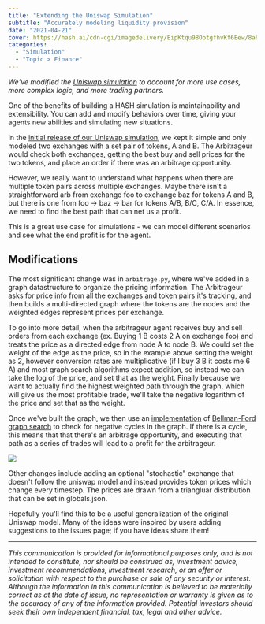 ```yaml
---
title: "Extending the Uniswap Simulation"
subtitle: "Accurately modeling liquidity provision"
date: "2021-04-21"
cover: https://hash.ai/cdn-cgi/imagedelivery/EipKtqu98OotgfhvKf6Eew/8a80ac7b-3beb-49d2-2dfe-36555b0d2100/public
categories: 
  - "Simulation"
  - "Topic > Finance"
---
```


_We've modified the [Uniswap simulation](https://hash.ai/blog/uniswap) to account for more use cases, more complex logic, and more trading partners._

One of the benefits of building a HASH simulation is maintainability and extensibility. You can add and modify behaviors over time, giving your agents new abilities and simulating new situations.

In the [initial release of our Uniswap simulation](https://simulation.hash.ai/@b/uniswap), we kept it simple and only modeled two exchanges with a set pair of tokens, A and B. The Arbitrageur would check both exchanges, getting the best buy and sell prices for the two tokens, and place an order if there was an arbitrage opportunity.

However, we really want to understand what happens when there are multiple token pairs across multiple exchanges. Maybe there isn't a straightforward arb from exchange foo to exchange baz for tokens A and B, but there is one from foo -> baz -> bar for tokens A/B, B/C, C/A. In essence, we need to find the best path that can net us a profit.

This is a great use case for simulations - we can model different scenarios and see what the end profit is for the agent.

## Modifications

The most significant change was in `arbitrage.py`, where we've added in a graph datastructure to organize the pricing information. The Arbitrageur asks for price info from all the exchanges and token pairs it's tracking, and then builds a multi-directed graph where the tokens are the nodes and the weighted edges represent prices per exchange.

To go into more detail, when the arbitrageur agent receives buy and sell orders from each exchange (ex. Buying 1 B costs 2 A on exchange foo) and treats the price as a directed edge from node A to node B. We could set the weight of the edge as the price, so in the example above setting the weight as 2, however conversion rates are multiplicative (if I buy 3 B it costs me 6 A) and most graph search algorithms expect addition, so instead we can take the log of the price, and set that as the weight. Finally because we want to actually find the highest weighted path through the graph, which will give us the most profitable trade, we'll take the negative logarithm of the price and set that as the weight.

Once we've built the graph, we then use an [implementation](https://github.com/nelsonuhan/bellmanford) of [Bellman-Ford graph search](https://en.wikipedia.org/wiki/Bellman%E2%80%93Ford_algorithm) to check for negative cycles in the graph. If there is a cycle, this means that that there's an arbitrage opportunity, and executing that path as a series of trades will lead to a profit for the arbitrageur.

![](https://hash.ai/cdn-cgi/imagedelivery/EipKtqu98OotgfhvKf6Eew/d22fcab2-102d-435c-52d8-f95c073ab500/public)

Other changes include adding an optional "stochastic" exchange that doesn't follow the uniswap model and instead provides token prices which change every timestep. The prices are drawn from a triangluar distribution that can be set in globals.json.

Hopefully you'll find this to be a useful generalization of the original Uniswap model. Many of the ideas were inspired by users adding suggestions to the issues page; if you have ideas share them!

* * *

_This communication is provided for informational purposes only, and is not intended to constitute, nor should be construed as, investment advice, investment recommendations, investment research, or an offer or solicitation with respect to the purchase or sale of any security or interest. Although the information in this communication is believed to be materially correct as at the date of issue, no representation or warranty is given as to the accuracy of any of the information provided. Potential investors should seek their own independent financial, tax, legal and other advice._
